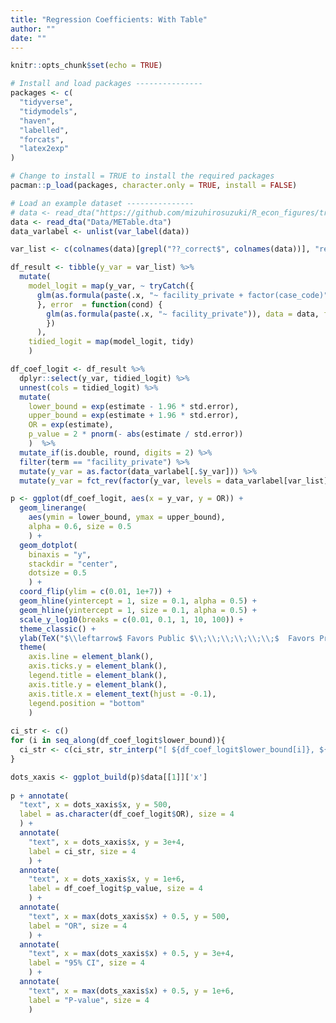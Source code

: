 ```yaml
---
title: "Regression Coefficients: With Table"
author: ""
date: ""
---
```


```r
knitr::opts_chunk$set(echo = TRUE)
```

```r
# Install and load packages ---------------
packages <- c(
  "tidyverse",
  "tidymodels",
  "haven",
  "labelled",
  "forcats",
  "latex2exp"
)

# Change to install = TRUE to install the required packages
pacman::p_load(packages, character.only = TRUE, install = FALSE)

# Load an example dataset ---------------
# data <- read_dta("https://github.com/mizuhirosuzuki/R_econ_figures/tree/master/Library/Data/METable.dta")
data <- read_dta("Data/METable.dta")
data_varlabel <- unlist(var_label(data))

var_list <- c(colnames(data)[grepl("??_correct$", colnames(data))], "refer", "med_any", "med_class_any_6", "med_class_any_16")

df_result <- tibble(y_var = var_list) %>%
  mutate(
    model_logit = map(y_var, ~ tryCatch({
      glm(as.formula(paste(.x, "~ facility_private + factor(case_code)")), data = data, family = "binomial")
      }, error  = function(cond) {
        glm(as.formula(paste(.x, "~ facility_private")), data = data, family = "binomial")
        })
      ),
    tidied_logit = map(model_logit, tidy)
    )

df_coef_logit <- df_result %>%
  dplyr::select(y_var, tidied_logit) %>%
  unnest(cols = tidied_logit) %>%
  mutate(
    lower_bound = exp(estimate - 1.96 * std.error),
    upper_bound = exp(estimate + 1.96 * std.error),
    OR = exp(estimate),
    p_value = 2 * pnorm(- abs(estimate / std.error))
    )  %>%
  mutate_if(is.double, round, digits = 2) %>%
  filter(term == "facility_private") %>%
  mutate(y_var = as.factor(data_varlabel[.$y_var])) %>%
  mutate(y_var = fct_rev(factor(y_var, levels = data_varlabel[var_list])))

p <- ggplot(df_coef_logit, aes(x = y_var, y = OR)) + 
  geom_linerange(
    aes(ymin = lower_bound, ymax = upper_bound), 
    alpha = 0.6, size = 0.5
    ) +
  geom_dotplot(
    binaxis = "y", 
    stackdir = "center",
    dotsize = 0.5
    ) +
  coord_flip(ylim = c(0.01, 1e+7)) +
  geom_hline(yintercept = 1, size = 0.1, alpha = 0.5) +
  geom_hline(yintercept = 1, size = 0.1, alpha = 0.5) +
  scale_y_log10(breaks = c(0.01, 0.1, 1, 10, 100)) +
  theme_classic() +
  ylab(TeX("$\\leftarrow$ Favors Public $\\;\\;\\;\\;\\;\\;$  Favors Privte $\\rightarrow$ \n")) +
  theme(
    axis.line = element_blank(),
    axis.ticks.y = element_blank(),
    legend.title = element_blank(),
    axis.title.y = element_blank(),
    axis.title.x = element_text(hjust = -0.1),
    legend.position = "bottom"
    )
    
ci_str <- c()
for (i in seq_along(df_coef_logit$lower_bound)){
  ci_str <- c(ci_str, str_interp("[ ${df_coef_logit$lower_bound[i]}, ${df_coef_logit$upper_bound[i]} ]"))
}

dots_xaxis <- ggplot_build(p)$data[[1]]['x']
    
p + annotate(
  "text", x = dots_xaxis$x, y = 500,
  label = as.character(df_coef_logit$OR), size = 4
  ) +
  annotate(
    "text", x = dots_xaxis$x, y = 3e+4,
    label = ci_str, size = 4
    ) +
  annotate(
    "text", x = dots_xaxis$x, y = 1e+6,
    label = df_coef_logit$p_value, size = 4
    ) +
  annotate(
    "text", x = max(dots_xaxis$x) + 0.5, y = 500,
    label = "OR", size = 4
    ) +
  annotate(
    "text", x = max(dots_xaxis$x) + 0.5, y = 3e+4,
    label = "95% CI", size = 4
    ) +
  annotate(
    "text", x = max(dots_xaxis$x) + 0.5, y = 1e+6,
    label = "P-value", size = 4
    )

```

